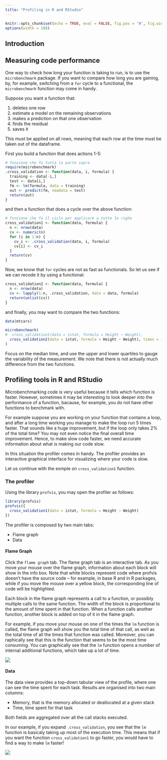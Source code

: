 ```yaml
---
title: "Profiling in R and RStudio"
---
```



```r
knitr::opts_chunk$set(echo = TRUE, eval = FALSE, fig.pos = 'H', fig.width = 4, fig.height = 3)
options(width = 108)
```


## Introduction


## Measuring code performance

One way to check how long your function is taking to run, is to use the `microbenchmark` package. If you want to compare how long you are gaining, by, for example, switching from a `for` cycle to a functional, the `microbenchmark` function may come in handy. 

Suppose you want a function that:

1. deletes one row
2. estimate a model on the remaining observations
3. makes a prediction on that one observation
4. finds the residual 
5. saves it

This must be applied on all rows, meaning that each row at the time must be taken out of the dataframe.

First you build a function that does actions 1-5:

```r
# funzione che fa tutta la parte sopra
require(microbenchmark)
.cross_validation <- function(data, i, formula) {
  training <- data[-i,]
  test <- data[i,]
  fm <- lm(formula, data = training)
  out <- predict(fm, newdata = test)
  return(out)
}

```

and then a function that does a cycle over the above function:

```r
# funzione che fa il ciclo per applicare a tutte le righe
cross_validation1 <- function(data, formula) {
  n <- nrow(data)
  cv <- numeric(n)
  for (i in 1:n) {
    cv_i <- .cross_validation(data, i, formula)
    cv[i] <- cv_i
  }
  return(cv)
}
```

Now, we know that `for` cycles are not as fast as functionals. So let us see if we can recode it by using a functional:

```r
cross_validation2 <- function(data, formula) {
  n <- nrow(data)
  cv <- lapply(1:n, .cross_validation, data = data, formula)
  return(unlist(cv))
}

```

and finally, you may want to compare the two functions:

```r

data(mtcars)

microbenchmark(
#  cross_validation1(data = istat, formula = Height ~ Weight),
  cross_validation2(data = istat, formula = Height ~ Weight), times = 10
)
```


Focus on the median time, and use the upper and lower quartiles to gauge the variability of the measurement. We note that there is not actually much difference from the two functions.


## Profiling tools in R and RStudio

Microbenchmarking code is very useful because it tells which function is faster. However, sometimes it may be interesting to look deeper into the performance of a function, bacause, for example, you do not have other functions to benchmark with. 

For example suppose you are working on your function that contains a loop, and after a long time working you manage to make the loop run 5 times faster. That sounds like a huge improvement, but if the loop only takes 2% of the total time? You may not even notice the final overall time improvement. Hence, to make slow code faster, we need accurate information about what is making our code slow.

In this situation the profiler comes in handy. The profiler provides an interactive graphical interface for visualizing where your code is slow.

Let us continue with the exmple on `cross_validation1` function.

### The profiler

Using the library `profvis`, you may open the profiler as follows:


```r

library(profvis)
profvis({
  cross_validation1(data = istat, formula = Height ~ Weight)
})

```


The profiler is composed by two main tabs:

* Flame graph
* Data


#### Flame Graph

Click the `flame graph` tab. The flame graph tab is an interactive tab. As you move your mouse over the flame graph, information about each block will show in the info box. Note that white blocks represent code where profvis doesn’t have the source code – for example, in base R and in R packages, while if you move the mouse over a yellow block, the corresponding line of code will be highlighted. 

Each block in the flame graph represents a call to a function, or possibly multiple calls to the same function. The width of the block is proportional to the amount of time spent in that function. When a function calls another function, another block is added on top of it in the flame graph. 

For example, if you move your mouse on one of the times the `lm` function is called, the flame graph will show you the total time of that call, as well as the total time of all the times that function was called. Moreover, you can raphically see that this is the function that seems to be the most time consuming. You can graphically see that the `lm` function opens a number of internal additional functions, which take up a lot of time. 

![](./images/profile-flame.png)


#### Data

The data view provides a top-down tabular view of the profile, where one can see the time spent for each task. Results are organised into two main columns:

* Memory, that is the memory allocated or deallocated at a given stack
* Time, time spent for that task

Both fields are aggregated over all the call stacks executed.

In our example, if you expand `.cross_validation`, you see that the `lm` function is basicaly taking up most of the execution time. This means that if you want the function `cross_validation1` to go faster, you would have to find a way to make `lm` faster!


![](./images/profile-data.png)
